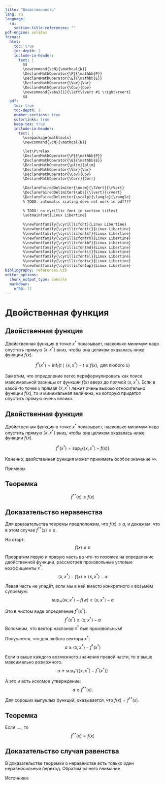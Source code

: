 ```yaml
---
title: "Двойственность"
lang: ru
language: 
  ru:
    section-title-references: ""
pdf-engine: xelatex
format:
  html:
    toc: true
    toc-depth: 2
    include-in-header:
      text: |
        $$
        \newcommand{\cN}{\mathcal{N}}
        \DeclareMathOperator{\P}{\mathbb{P}}
        \DeclareMathOperator{\E}{\mathbb{E}}
        \DeclareMathOperator{\Var}{Var}
        \DeclareMathOperator{\Cov}{Cov}
        \newcommand{\abs}[1]{\left\lvert #1 \right\rvert}
        $$
  pdf:
    toc: true
    toc-depth: 2
    number-sections: true
    colorlinks: true
    keep-tex: true
    include-in-header: 
      text: |
        \usepackage{mathtools}
        \newcommand{\cN}{\mathcal{N}}

        \let\P\relax
        \DeclareMathOperator{\P}{\mathbb{P}}
        \DeclareMathOperator{\E}{\mathbb{E}}
        \DeclareMathOperator{\plim}{plim}
        \DeclareMathOperator{\Var}{Var}
        \DeclareMathOperator{\Cov}{Cov}
        \DeclareMathOperator{\Corr}{Corr}
        
        \DeclarePairedDelimiter{\norm}{\lVert}{\rVert}
        \DeclarePairedDelimiter{\abs}{\lvert}{\rvert}
        \DeclarePairedDelimiter{\scalp}{\langle}{\rangle}
        % TODO: automatic scaling does not work in pdf???
        
        % TODO: no cyrillic font in section titles!
        \setmainfont{Linux Libertine}
        
        %\newfontfamily{\cyrillicfont}{Linux Libertine}
        %\newfontfamily{\cyrillicfonttt}{Linux Libertine}
        %\newfontfamily{\cyrillicfontsf}{Linux Libertine}
        %\newfontfamily{\cyrillicfontrm}{Linux Libertine}
        %\newfontfamily{\cyrillicfontbf}{Linux Libertine}
        %\newfontfamily{\cyrillicfontmd}{Linux Libertine}
        %\newfontfamily{\cyrillicfontit}{Linux Libertine}
        %\newfontfamily{\cyrillicfontsl}{Linux Libertine}
        %\newfontfamily{\cyrillicfontsc}{Linux Libertine}
        %\newfontfamily{\cyrillicfontup}{Linux Libertine}
bibliography: references.bib
editor_options: 
  chunk_output_type: console
  markdown: 
    wrap: 72
---
```


::: {.content-hidden}
\newcommand{\cN}{\mathcal{N}}
\DeclareMathOperator{\P}{\mathbb{P}}
\DeclareMathOperator{\E}{\mathbb{E}}
\DeclareMathOperator{\Var}{Var}
\DeclareMathOperator{\Cov}{Cov}
\newcommand{\abs}[1]{\left\lvert #1 \right\rvert}
\newcommand{\scalp}[1]{\langle #1 \rangle}
:::


# Двойственная функция

::: {.callout-note}
## Двойственная функция 

Двойственная функция в точке $x^*$ показывает, насколько минимум надо опустить 
прямую $\scalp{x, x^*}$ вниз, чтобы она целиком оказалась ниже функции $f(x)$. 

$$
f^*(x^*) = \inf_t \{t \mid \scalp{x, x^*} - t \leq f(x), \text{ для любого } x\}
$$
:::

Заметим, что определение легко переформулировать как поиск максимальной разницы от функции $f(x)$ вверх до прямой $\scalp{x, x^*}$.
Если в какой-то точке $x$ прямая $\scalp{x, x^*}$ лежит очень высоко относительно функции $f(x)$, то и минимальная величина, на которую придется опустить прямую очень велика. 

::: {.callout-note}
## Двойственная функция 

Двойственная функция в точке $x^*$ показывает, насколько минимум надо опустить 
прямую $\scalp{x, x^*}$ вниз, чтобы она целиком оказалась ниже функции $f(x)$. 

$$
f^*(x^*) = \sup_x \{\scalp{x, x^*} - f(x)\}
$$
:::

Конечно, двойственная функция может принимать особое значение $\infty$. 

Примеры.


::: {.callout-note}
## Теоремка 

$$
f^{**}(x) \leq f(x)
$$
:::


::: {.callout-warning collapse="true"}
## Доказательство неравенства

Для доказательства теоремы предположим, что $f(x) \leq a$, 
и докажем, что в этом случае $f^{**}(x) \leq a$. 

На старт:
$$
f(x) \leq a
$$

Превратим левую и правую часть во что-то похожее на определение двойственной функции,
рассмотрев произвольные угловые коэффициенты $x^*$. 
$$
\scalp{x, x^*} - f(x) \geq \scalp{x, x^*} - a
$$


Левая часть не упадёт, если мы в ней вместо конкретного $x$ возьмём супремум:
$$
\sup_{w}\scalp{w, x^*} - f(w) \geq \scalp{x, x^*} - a
$$

Это в чистом виде определение $f^*(x^*)$:
$$
f^*(x^*) \geq \scalp{x, x^*} - a
$$
Вспомним, что вектор наклонов $x^*$ был произвольным!

Получается, что для любого вектора $x^*$:
$$
a \geq \scalp{x, x^*} - f^*(x^*)
$$

Если $a$ выше каждого возможного значения правой части, то $a$ выше максимально возможного. 
$$
a \geq \sup_{x^*}\{\scalp{x, x^*} - f^*(x^*)\}
$$

А это и есть искомое утверждение:
$$
a \geq f^{**}(x).
$$
:::


Для хороших выпуклых функций, оказывается, что $f(x)=f^{**}(x)$.

::: {.callout-note}
## Теоремка 
Если ...., то
$$
f^{**}(x) = f(x)
$$
:::


::: {.callout-warning collapse="true"}
## Доказательство случая равенства

В доказательстве теоремки о неравенстве есть только один неравносильный переход. 
Обратим на него внимание. 

:::



Источники:

